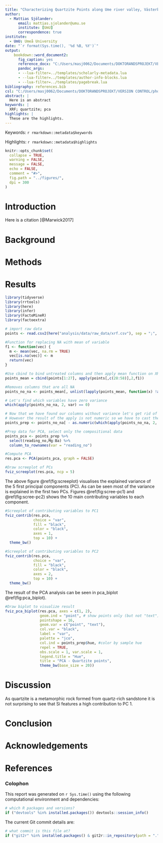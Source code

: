 ```yaml
---
title: "Characterizing Quartzite Points along Ume river valley, Västerbotten, Sweden"
author:
  - Mattias Sjölander:
      email: mattias.sjolander@umu.se
      institute: [UmU]
      correspondence: true
institute:
  - UmU: Umeå University
date: "`r format(Sys.time(), '%d %B, %Y')`"
output: 
    bookdown::word_document2:
      fig_caption: yes
      reference_docx: "C:/Users/masj0062/Documents/DOKTORANDSPROJEKT/VERSION CONTROL/phd-files/COURSES/DIALPAST/Quantitative_research/MyTestProject/analysis/templates/template.docx" # Insert path for the DOCX file
      pandoc_args:
      - --lua-filter=../templates/scholarly-metadata.lua
      - --lua-filter=../templates/author-info-blocks.lua
      - --lua-filter=../templates/pagebreak.lua
bibliography: references.bib
csl: "C:/Users/masj0062/Documents/DOKTORANDSPROJEKT/VERSION CONTROL/phd-files/COURSES/DIALPAST/Quantitative_research/MyTestProject/analysis/templates/journal-of-archaeological-science.csl" # Insert path for the bib-style
abstract: |
  Here is an abstract
keywords: |
  XRF; quartzite; pca
highlights: |
  These are the highlights. 
---
```


<!-- This is the format for text comments that will be ignored during renderings. Do not put R code in these comments because it will not be ignored. -->

<!-- With the following code you can access and display values from the yml header above. -->

Keywords: `r rmarkdown::metadata$keywords`

Highlights: `r rmarkdown::metadata$highlights`

<!-- The following code chunk defines some general settings how code chunks should behave. -->

```r
knitr::opts_chunk$set(
  collapse = TRUE,
  warning = FALSE,
  message = FALSE,
  echo = FALSE,
  comment = "#>",
  fig.path = "../figures/",
  dpi = 300
)
```

<!-- The actual document text starts here: -->

# Introduction

Here is a citation [@Marwick2017]

# Background

# Methods

# Results

<!-- Here's some example analysis code: -->

```r
library(tidyverse)
library(rrtools)
library(here)
library(infer)
library(FactoMineR)
library(factoextra)

# import raw data
points <- read.csv2(here("analysis/data/raw_data/xrf.csv"), sep = ";", dec = ".")

#Function for replacing NA with mean of variable
f1 <- function(vec) {
  m <- mean(vec, na.rm = TRUE)
  vec[is.na(vec)] <- m
  return(vec)
}

#Use cbind to bind untreated columns and then apply mean function on XRF data 
points_mean = cbind(points[1:27], apply(points[,c(28:58)],2,f1))

#Removes columns that are all NA
points_no_na <- points_mean[, unlist(lapply(points_mean, function(x) !all(is.na(x))))]

# Let's find which variables have zero variance
which(apply(points_no_na, 2, var) == 0)

# Now that we have found our columns without variance let's get rid of them
# However the result of the apply is not numeric so we have to cast the variable
points_prep <- points_no_na[ - as.numeric(which(apply(points_no_na, 2, var) == 0))]
```

```r
#Prep data for PCA, select only the compositional data
points_pca <- points_prep %>% 
  select(reading_no,Mg:Ba) %>%  
  column_to_rownames(var = "reading_no")

#Compute PCA
res.pca <- PCA(points_pca, graph = FALSE)

#Draw screeplot of PCs
fviz_screeplot(res.pca, ncp = 5)
```

The above figure \@ref(fig:screeplot) visualises the explained variance of the 5 first principal components (PC). As can be seen most of the variance is explained in the first two PCs. Figures \@ref(fig:scree-pc1) and  \@ref(fig:scree-pc2) shows the 10 main contributing variables to each component.

```r
#Screeplot of contributing variables to PC1
fviz_contrib(res.pca,
             choice = "var",
             fill = "black",
             color = "black",
             axes = 1,
             top = 10) +
  theme_bw()
```


```r
#Screeplot of contributing variables to PC2
fviz_contrib(res.pca,
             choice = "var",
             fill = "black",
             color = "black",
             axes = 2,
             top = 10) +
  theme_bw()
```


The result of the PCA analysis can be seen in pca_biplot \@ref(fig:pca_biplot). 

```r
#Draw biplot to visualize result
fviz_pca_biplot(res.pca, axes = c(1, 2),
                geom.ind = "point", # show points only (but not "text")
                pointshape = 16, 
                geom.var = c("point", "text"),
                col.var = "black",
                label = "var",
                palette = "jco",
                col.ind = points_prep$hue, #color by sample hue
                repel = TRUE,
                obs.scale = 1, var.scale = 1,
                legend.title = "Hue",
                title = "PCA - Quartzite points",
                theme_bw(base_size = 20))
```

# Discussion

As quartzite is a metamorphic rock formed from quartz-rich sandstone it is not surprising to see that Si features a high contribution to PC 1. 

# Conclusion


# Acknowledgements

<!-- The following line inserts a page break  -->

\newpage

# References 

<!-- The following line ensures the references appear here for the MS Word or HTML output files, rather than right at the end of the document (this will not work for PDF files):  -->

<div id="refs"></div>

\newpage

### Colophon

This report was generated on `r Sys.time()` using the following computational environment and dependencies: 

```r
# which R packages and versions?
if ("devtools" %in% installed.packages()) devtools::session_info()
```

The current Git commit details are:

```r
# what commit is this file at? 
if ("git2r" %in% installed.packages() & git2r::in_repository(path = ".")) git2r::repository(here::here())  
```

